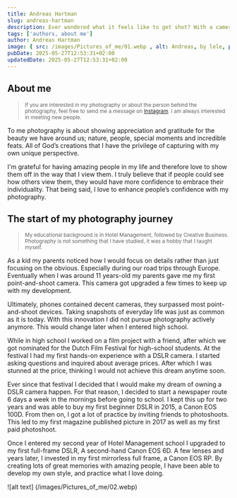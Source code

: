 ```yaml
---
title: Andreas Hartman
slug: andreas-hartman
description: Ever wondered what it feels like to get shot? With a camera, of course.
tags: ['authors, about me']
author: Andreas Hartman
image: { src: /images/Pictures_of_me/01.webp , alt: Andreas, by lele, positionx: 65%, positiony: 40% }
pubDate: 2025-05-27T12:53:31+02:00
updatedDate: 2025-05-27T12:53:31+02:00
---
```

## About me

> <small>If you are interested in my photography or about the person behind the photography, feel free to send me a message on [Instagram](https://www.instagram.com/andreashartman/). I am always interested in meeting new people.</small>

To me photography is about showing appreciation and gratitude for the beauty we have around us; nature, people, special moments and incredible feats. All of God’s creations that I have the privilege of capturing with my own unique perspective.

I'm grateful for having amazing people in my life and therefore love to show them off in the way that I view them. I truly believe that if people could see how others view them, they would have more confidence to embrace their individuality. That being said, I love to enhance people’s confidence with my photography.

## The start of my photography journey

> <small> My educational background is in Hotel Management, followed by Creative Business. Photography is not something that I have studied, it was a hobby that I taught myself. </small>

As a kid my parents noticed how I would focus on details rather than just focusing on the obvious. Especially during our road trips through Europe. Eventually when I was around 11 years-old my parents gave me my first point-and-shoot camera. This camera got upgraded a few times to keep up with my development.

Ultimately, phones contained decent cameras, they surpassed most point-and-shoot devices. Taking snapshots of everyday life was just as common as it is today. With this innovation I did not pursue photography actively anymore. This would change later when I entered high school.

While in high school I worked on a film project with a friend, after which we got nominated for the Dutch Film Festival for high-school students. At the festival I had my first hands-on experience with a DSLR camera. I started asking questions and inquired about average prices. After which I was stunned at the price, thinking I would not achieve this dream anytime soon.

Ever since that festival I decided that I would make my dream of owning a DSLR camera happen. For that reason, I decided to start a newspaper route 6 days a week in the mornings before going to school. I kept this up for two years and was able to buy my first beginner DSLR in 2015, a Canon EOS 100D. From then on, I got a lot of practice by inviting friends to photoshoots. This led to my first magazine published picture in 2017 as well as my first paid photoshoot.

Once I entered my second year of Hotel Management school I upgraded to my first full-frame DSLR, A second-hand Canon EOS 6D. A few lenses and years later, I invested in my first mirrorless full frame, a Canon EOS RP. By creating lots of great memories with amazing people, I have been able to develop my own style, and practice what I love doing.

![alt text] (/images/Pictures_of_me/02.webp)